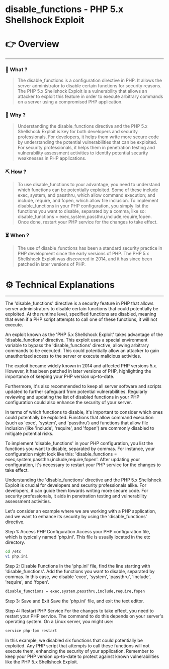 # disable_functions - PHP 5.x Shellshock Exploit


# 👉 Overview

---

### 👀 What ?

> The disable_functions is a configuration directive in PHP. It allows the server administrator to disable certain functions for security reasons. The PHP 5.x Shellshock Exploit is a vulnerability that allows an attacker to exploit this feature in order to execute arbitrary commands on a server using a compromised PHP application.
> 

### 🧐 Why ?

> Understanding the disable_functions directive and the PHP 5.x Shellshock Exploit is key for both developers and security professionals. For developers, it helps them write more secure code by understanding the potential vulnerabilities that can be exploited. For security professionals, it helps them in penetration testing and vulnerability assessment activities to identify potential security weaknesses in PHP applications.
> 

### ⛏️ How ?

> To use disable_functions to your advantage, you need to understand which functions can be potentially exploited. Some of these include exec, system, and passthru, which allow command execution; and include, require, and fopen, which allow file inclusion. To implement disable_functions in your PHP configuration, you simply list the functions you want to disable, separated by a comma, like so: disable_functions = exec,system,passthru,include,require,fopen. Once done, restart your PHP service for the changes to take effect.
> 

### ⏳ When ?

> The use of disable_functions has been a standard security practice in PHP development since the early versions of PHP. The PHP 5.x Shellshock Exploit was discovered in 2014, and it has since been patched in later versions of PHP.
> 

# ⚙️ Technical Explanations

---

The 'disable_functions' directive is a security feature in PHP that allows server administrators to disable certain functions that could potentially be exploited. At the runtime level, specified functions are disabled, meaning that even if a PHP script attempts to call one of these functions, it will not execute.

An exploit known as the 'PHP 5.x Shellshock Exploit' takes advantage of the 'disable_functions' directive. This exploit uses a special environment variable to bypass the 'disable_functions' directive, allowing arbitrary commands to be executed. This could potentially allow an attacker to gain unauthorized access to the server or execute malicious activities.

The exploit became widely known in 2014 and affected PHP versions 5.x. However, it has been patched in later versions of PHP, highlighting the importance of keeping your PHP version up-to-date.

Furthermore, it's also recommended to keep all server software and scripts updated to further safeguard from potential vulnerabilities. Regularly reviewing and updating the list of disabled functions in your PHP configuration could also enhance the security of your server.

In terms of which functions to disable, it's important to consider which ones could potentially be exploited. Functions that allow command execution (such as 'exec', 'system', and 'passthru') and functions that allow file inclusion (like 'include', 'require', and 'fopen') are commonly disabled to mitigate potential risks.

To implement 'disable_functions' in your PHP configuration, you list the functions you want to disable, separated by commas. For instance, your configuration might look like this: 'disable_functions = exec,system,passthru,include,require,fopen'. After updating your configuration, it's necessary to restart your PHP service for the changes to take effect.

Understanding the 'disable_functions' directive and the PHP 5.x Shellshock Exploit is crucial for developers and security professionals alike. For developers, it can guide them towards writing more secure code. For security professionals, it aids in penetration testing and vulnerability assessment activities.

Let's consider an example where we are working with a PHP application, and we want to enhance its security by using the 'disable_functions' directive.

Step 1: Access PHP Configuration
Access your PHP configuration file, which is typically named 'php.ini'. This file is usually located in the etc directory.

```bash
cd /etc
vi php.ini

```

Step 2: Disable Functions
In the 'php.ini' file, find the line starting with 'disable_functions'. Add the functions you want to disable, separated by commas. In this case, we disable 'exec', 'system', 'passthru', 'include', 'require', and 'fopen'.

```bash
disable_functions = exec,system,passthru,include,require,fopen

```

Step 3: Save and Exit
Save the 'php.ini' file, and exit the text editor.

Step 4: Restart PHP Service
For the changes to take effect, you need to restart your PHP service. The command to do this depends on your server's operating system. On a Linux server, you might use:

```bash
service php-fpm restart

```

In this example, we disabled six functions that could potentially be exploited. Any PHP script that attempts to call these functions will not execute them, enhancing the security of your application. Remember to keep your PHP version up-to-date to protect against known vulnerabilities like the PHP 5.x Shellshock Exploit.
